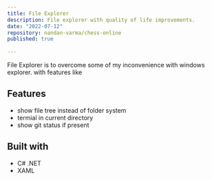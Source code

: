 ```yaml
---
title: File Explorer
description: File explorer with quality of life improvements.
date: "2022-07-12"
repository: nandan-varma/chess-online
published: true
  
---
```


File Explorer is to overcome some of my inconvenience with windows explorer.
with features like

## Features

- show file tree instead of folder system
- termial in current directory
- show git status if present


## Built with

- C# .NET
- XAML